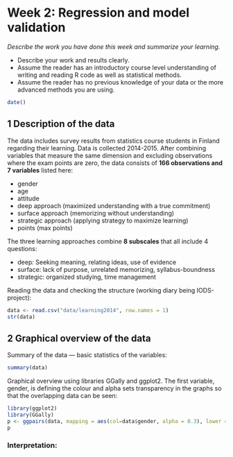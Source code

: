 # Week 2: Regression and model validation

*Describe the work you have done this week and summarize your learning.*

- Describe your work and results clearly. 
- Assume the reader has an introductory course level understanding of writing and reading R code as well as statistical methods.
- Assume the reader has no previous knowledge of your data or the more advanced methods you are using.

```r
date()
```


## 1 Description of the data

The data includes survey results from statistics course students in Finland regarding
their learning. Data is collected 2014-2015. After combining variables that measure the same dimension and excluding observations where the exam points are zero, the data consists of **166 observations and 7 variables** listed here: 

* gender
* age
* attitude
* deep approach (maximized understanding with a true commitment)
* surface approach (memorizing without understanding)
* strategic approach (applying strategy to maximize learning)
* points (max points)

The three learning approaches combine **8 subscales** that all include 4 questions:

* deep: Seeking meaning, relating ideas, use of evidence
* surface: lack of purpose, unrelated memorizing, syllabus-boundness
* strategic: organized studying, time management

Reading the data and checking the structure (working diary being IODS-project):

```r
data <- read.csv("data/learning2014", row.names = 1)
str(data)
```


## 2 Graphical overview of the data

Summary of the data --- basic statistics of the variables:

```r
summary(data)
```


Graphical overview using libraries GGally and ggplot2. The first variable, gender, is defining the colour and alpha sets transparency in the graphs so that the overlapping data can be seen:

```r
library(ggplot2)
library(GGally)
p <- ggpairs(data, mapping = aes(col=data$gender, alpha = 0.3), lower = list(combo = wrap("facethist", bins = 20)))
p
```

### Interpretation:



